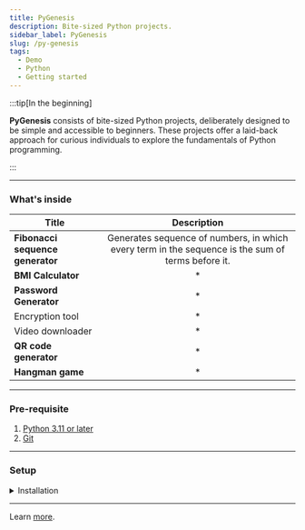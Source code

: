 ```yaml
---
title: PyGenesis
description: Bite-sized Python projects.
sidebar_label: PyGenesis
slug: /py-genesis
tags:
  - Demo
  - Python
  - Getting started
---
```




:::tip[In the beginning]

**PyGenesis** consists of bite-sized Python projects, deliberately designed to be simple and accessible to beginners. These projects offer a laid-back approach for curious individuals to explore the fundamentals of Python programming.

:::

***


### What's inside


| Title | Description |
|-------|:------------:|
|**Fibonacci sequence generator**|Generates sequence of numbers, in which every term in the sequence is the sum of terms before it.|
|**BMI Calculator**| * |
| **Password Generator** | * |
| Encryption tool | * |
| Video downloader | * |
| **QR code generator** | * |
| **Hangman game** | * |


<!-- 
|              |      Description    |
| ------------- |:-------------:|-----|
|  | |
|02| [](#)       ||
|✅| [](#)    ||
|04| [](#)       ||
|05| [](#)      ||
|06| [](#) | |
|07| [](#) ||
|✅| [Simple clock](#) ||
|✅| [Tetris](#) ||
|10| [ChatBot](#) | A simple chatbot utilizing the OPENAI API and featuring a streaming capability. |
|✅| [Space Jam](#) ||
|12| [Countdown timer](#) ||
|13| [Currency converter](#)| Real-time currency conversion tool. |
|14| [Weather app](#) | | -->

***

### Pre-requisite

1. [Python 3.11 or later](https://www.python.org/downloads/)
1. [Git](https://git-scm.com/)


***

### Setup

<details>
  <summary>Installation</summary>

:::tip[In the beginning]

**PyGenesis** is a collection of bite-sized Python projects, each crafted to be simple and beginner-friendly. These projects provide an easygoing way for curious individual to dive into the basics of Python programming.

:::



</details>


***

Learn [more](https://github.com/mkeithX).

